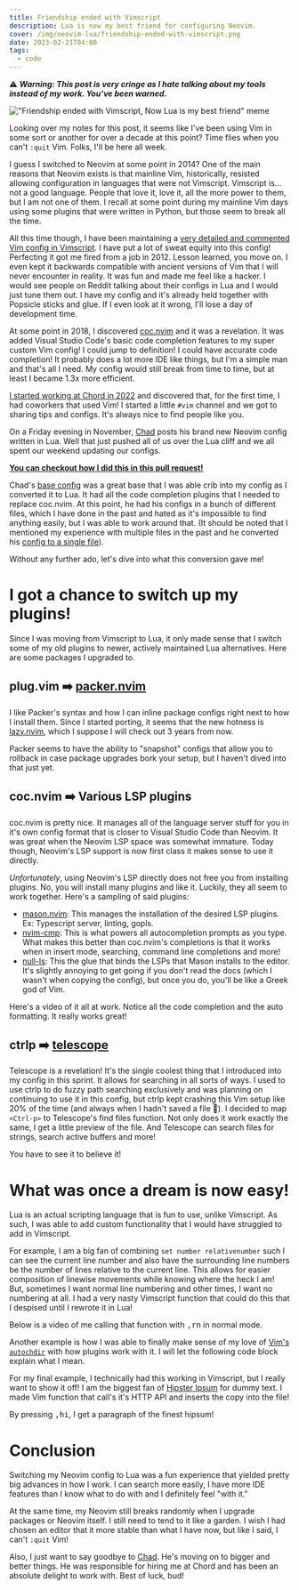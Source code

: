 ```yaml
---
title: Friendship ended with Vimscript
description: Lua is now my best friend for configuring Neovim.
cover: /img/neovim-lua/friendship-ended-with-vimscript.png
date: 2023-02-21T04:00
tags:
  - code
---
```


⚠️ _**Warning: This post is very cringe as I hate talking about my tools instead of my work. You've been warned.**_

!["Friendship ended with Vimscript, Now Lua is my best friend" meme](../../assets/img/neovim-lua/friendship-ended-with-vimscript.png)

Looking over my notes for this post, it seems like I've been using Vim in some sort or another for over a decade at this
point? Time flies when you can't `:quit` Vim. Folks, I'll be here all week.

I guess I switched to Neovim at some point in 2014? One of the main reasons that Neovim exists is that mainline Vim,
historically, resisted allowing configuration in languages that were not Vimscript. Vimscript is… not a good language.
People that love it, love it, all the more power to them, but I am not one of them. I recall at some point during my
mainline Vim days using some plugins that were written in Python, but those seem to break all the time.

All this time though, I have been maintaining a [very detailed and commented Vim config in Vimscript](https://github.com/eligundry/dots/blob/b6ec01b9fefb3d2883d12ffa2676e9fb1b6a6d48/config/nvim/init.vim).
I have put a lot of sweat equity into this config! Perfecting it got me fired from a job in 2012. Lesson learned, you
move on. I even kept it backwards compatible with ancient versions of Vim that I will never encounter in reality. It was fun and made me feel
like a hacker. I would see people on Reddit talking about their configs in Lua and I would just tune them out. I have
my config and it's already held together with Popsicle sticks and glue. If I even look at it wrong, I'll lose a day of
development time.

At some point in 2018, I discovered [coc.nvim](https://github.com/neoclide/coc.nvim) and it was a revelation. It was added
Visual Studio Code's basic code completion features to my super custom Vim config! I could jump to definition!
I could have accurate code completion! It probably does a lot more IDE like things, but I'm a simple man and that's
all I need. My config would still break from time to time, but at least I became 1.3x more efficient.

[I started working at Chord in 2022](/blog/job-search-2k22) and discovered that, for the first time, I had coworkers
that used Vim! I started a little `#vim` channel and we got to sharing tips and configs. It's always nice to find
people like you.

On a Friday evening in November, [Chad](https://www.linkedin.com/in/chadnickell/) posts his brand new Neovim config
written in Lua. Well that just pushed all of us over the Lua cliff and we all spent our weekend updating our configs.

[**You can checkout how I did this in this pull request!**](https://github.com/eligundry/dots/pull/7)

Chad's [base config](https://github.com/nickell/yadm/commit/5cc342cb5637294506421742b155a4db44b6c4fb) was a great base
that I was able crib into my config as I converted it to Lua. It had all the code completion plugins that I needed to
replace coc.nvim. At this point, he had his configs in a bunch of different files, which I have done in the past and
hated as it's impossible to find anything easily, but I was able to work around that. (It should be noted that I mentioned
my experience with multiple files in the past and he converted his [config to a single file](https://github.com/nickell/yadm/blob/4b057ddd343292f2f726336b4552a4231bd1cbf6/.config/nvim/init.lua)).

Without any further ado, let's dive into what this conversion gave me!

# I got a chance to switch up my plugins!

Since I was moving from Vimscript to Lua, it only made sense that I switch some of my old plugins to newer, actively
maintained Lua alternatives. Here are some packages I upgraded to.

## plug.vim ➡️  [packer.nvim](https://github.com/wbthomason/packer.nvim)

I like Packer's syntax and how I can inline package configs right next to how I install them. Since I started porting,
it seems that the new hotness is [lazy.nvim](https://github.com/folke/lazy.nvim), which I suppose I will check out 3
years from now.

Packer seems to have the ability to "snapshot" configs that allow you to rollback in case package upgrades bork your
setup, but I haven't dived into that just yet.

## coc.nvim ➡️ Various LSP plugins

coc.nvim is pretty nice. It manages all of the language server stuff for you in it's own config format that is closer
to Visual Studio Code than Neovim. It was great when the Neovim LSP space was somewhat immature. Today though, Neovim's
LSP support is now first class it makes sense to use it directly.

_Unfortunately_, using Neovim's LSP directly does not free you from installing plugins. No, you will install many plugins
and like it. Luckily, they all seem to work together. Here's a sampling of said plugins:

- [mason.nvim](https://github.com/williamboman/mason.nvim): This manages the installation of the desired LSP plugins.
  Ex: Typescript server, linting, gopls.
- [nvim-cmp](https://github.com/hrsh7th/nvim-cmp): This is what powers all autocompletion prompts as you type. What makes
  this better than coc.nvim's completions is that it works when in insert mode, searching, command line completions and
  more!
- [null-ls](https://github.com/jose-elias-alvarez/null-ls.nvim): This the glue that binds the LSPs that Mason installs
  to the editor. It's slightly annoying to get going if you don't read the docs (which I wasn't when copying the config),
  but once you do, you'll be like a Greek god of Vim.

Here's a video of it all at work. Notice all the code completion and the auto formatting. It really works great!

<DemoVideo
  src="/video/neovim-lua/lsp-completion.webm"
  alt="Video showing off the code compeltion plugins I setup"
/>

## ctrlp ➡️ [telescope](https://github.com/nvim-telescope/telescope.nvim)

Telescope is a revelation! It's the single coolest thing that I introduced into my config in this sprint. It allows for
searching in all sorts of ways. I used to use ctrlp to do fuzzy path searching exclusively and was planning on continuing
to use it in this config, but ctrlp kept crashing this Vim setup like 20% of the time (and always when I hadn't saved
a file 😤). I decided to map `<Ctrl-p>` to Telescope's find files function. Not only does it work exactly the same,
I get a little preview of the file. And Telescope can search files for strings, search active buffers and more!

You have to see it to believe it!

<DemoVideo
  src="/video/neovim-lua/telescope.webm"
  alt="Video showing all the cool things Telescope can do (fuzzy path matching, live grepping)"
/>

# What was once a dream is now easy!

Lua is an actual scripting language that is fun to use, unlike Vimscript. As such, I was able to add custom functionality
that I would have struggled to add in Vimscript.

For example, I am a big fan of combining `set number relativenumber` such I can see the current line number and also
have the surrounding line numbers be the number of lines relative to the current line. This allows for easier composition
of linewise movements while knowing where the heck I am! But, sometimes I want normal line numbering and other times, I
want no numbering at all. I had a very nasty Vimscript function that could do this that I despised until I rewrote it in
Lua!

<GithubFile
  url="https://github.com/eligundry/dots/blob/eeed2f2fcbf3c1aa02b6981e2abea746b1c50cd6/config/nvim/init.lua#L647-L684"
/>

Below is a video of me calling that function with <kbd>,rn</kbd> in normal mode.

<DemoVideo
  src="/video/neovim-lua/numbering-modes.webm"
  alt="Video showing the different Vim numbering modes being cycled through with ,rn"
/>

Another example is how I was able to finally make sense of my love of [Vim's `autochdir`](https://vim.fandom.com/wiki/Set_working_directory_to_the_current_file)
with how plugins work with it. I will let the following code block explain what I mean.

<GithubFile
  url="https://github.com/eligundry/dots/blob/eeed2f2fcbf3c1aa02b6981e2abea746b1c50cd6/config/nvim/init.lua#L802-L850"
/>

For my final example, I technically had this working in Vimscript, but I really want to show it off! I am the biggest fan
of [Hipster Ipsum](https://hipsum.co/) for dummy text. I made Vim function that call's it's HTTP API and inserts the copy
into the file!

<GithubFile
  url="https://github.com/eligundry/dots/blob/eeed2f2fcbf3c1aa02b6981e2abea746b1c50cd6/config/nvim/init.lua#L852-L857"
/>

By pressing <kbd>,hi</kbd>, I get a paragraph of the finest hipsum!

<DemoVideo
  src="/video/neovim-lua/hipster-ipsum.webm"
  alt="Video showing how to insert Hipster Ipsum with ,hi in Neovim"
/>

# Conclusion

Switching my Neovim config to Lua was a fun experience that yielded pretty big advances in how I work. I can search more
easily, I have more IDE features than I know what to do with and I definitely feel "with it."

At the same time, my Neovim still breaks randomly when I upgrade packages or Neovim itself. I still need to tend to it
like a garden. I wish I had chosen an editor that it more stable than what I have now, but like I said, I can't `:quit`
Vim!

Also, I just want to say goodbye to [Chad](https://www.linkedin.com/in/chadnickell/). He's moving on to bigger and better
things. He was responsible for hiring me at Chord and has been an absolute delight to work with. Best of luck, bud!
